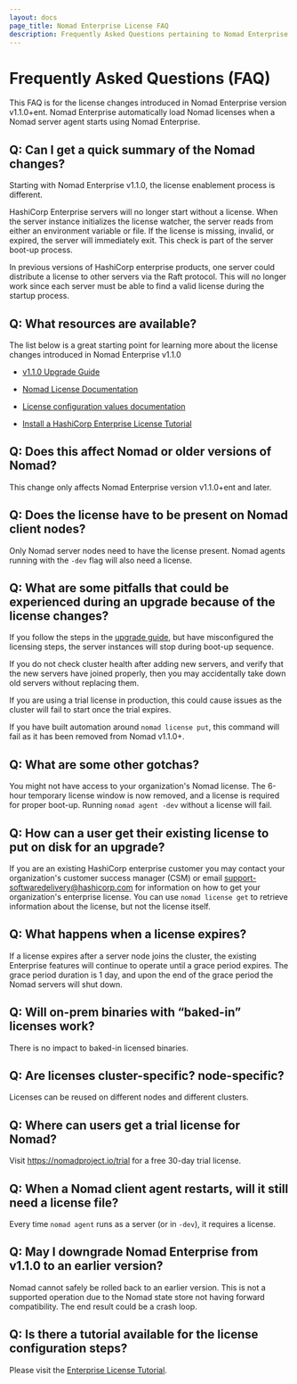 ```yaml
---
layout: docs
page_title: Nomad Enterprise License FAQ
description: Frequently Asked Questions pertaining to Nomad Enterprise Licensing.
---
```


# Frequently Asked Questions (FAQ)

This FAQ is for the license changes introduced in Nomad Enterprise version v1.1.0+ent.
Nomad Enterprise automatically load Nomad licenses when a Nomad server agent starts using Nomad Enterprise.

## Q: Can I get a quick summary of the Nomad changes?

Starting with Nomad Enterprise v1.1.0, the license enablement process is different.

HashiCorp Enterprise servers will no longer start without a license. When the server instance initializes the license watcher, the server reads from either an environment variable or file. If the license is missing, invalid, or expired, the server will immediately exit.
This check is part of the server boot-up process.

In previous versions of HashiCorp enterprise products, one server could distribute a license to other servers via the Raft protocol.
This will no longer work since each server must be able to find a valid license during the startup process.

## Q: What resources are available?

The list below is a great starting point for learning more about the license changes introduced in Nomad Enterprise v1.1.0

- [v1.1.0 Upgrade Guide](https://www.nomadproject.io/docs/upgrade/upgrade-specific#enterprise-licenses)

- [Nomad License Documentation](https://www.nomadproject.io/docs/enterprise/license)

- [License configuration values documentation](https://www.nomadproject.io/docs/configuration/server#license_path)

- [Install a HashiCorp Enterprise License Tutorial](https://learn.hashicorp.com/tutorials/nomad/hashicorp-enterprise-license)

## Q: Does this affect Nomad or older versions of Nomad?

This change only affects Nomad Enterprise version v1.1.0+ent and later.

## Q: Does the license have to be present on Nomad client nodes?

Only Nomad server nodes need to have the license present.
Nomad agents running with the `-dev` flag will also need a license.

## Q: What are some pitfalls that could be experienced during an upgrade because of the license changes?

If you follow the steps in the [upgrade guide](https://www.nomadproject.io/docs/upgrade/upgrade-specific#enterprise-licenses), but have misconfigured the licensing steps, the server instances will stop during boot-up sequence.

If you do not check cluster health after adding new servers, and verify that the new servers have joined properly, then you may accidentally take down old servers without replacing them.

If you are using a trial license in production, this could cause issues as the cluster will fail to start once the trial expires.

If you have built automation around `nomad license put`, this command will fail as it has been removed from Nomad v1.1.0+.

## Q: What are some other gotchas?

You might not have access to your organization's Nomad license.
The  6-hour temporary license window is now removed, and a license is required for proper boot-up.
Running `nomad agent -dev` without a license will fail.

## Q: How can a user get their existing license to put on disk for an upgrade?

If you are an existing HashiCorp enterprise customer you may contact your organization's customer success manager (CSM) or email support-softwaredelivery@hashicorp.com for information on how to get your organization's enterprise license.
You can use `nomad license get` to retrieve information about the license, but not the license itself.

## Q: What happens when a license expires?

If a license expires after a server node joins the cluster, the existing Enterprise features will continue to operate until a grace period expires.
The grace period duration is 1 day, and upon the end of the grace period the Nomad servers will shut down.

## Q: Will on-prem binaries with “baked-in” licenses work?

There is no impact to baked-in licensed binaries.

## Q: Are licenses cluster-specific? node-specific?

Licenses can be reused on different nodes and different clusters.

## Q: Where can users get a trial license for Nomad?

Visit https://nomadproject.io/trial for a free 30-day trial license.

## Q: When a Nomad client agent restarts, will it still need a license file?

Every time `nomad agent` runs as a server (or in `-dev`), it requires a license.

## Q: May I downgrade Nomad Enterprise from v1.1.0 to an earlier version?

Nomad cannot safely be rolled back to an earlier version.
This is not a supported operation due to the Nomad state store not having forward compatibility. The end result could be a crash loop.

## Q: Is there a tutorial available for the license configuration steps?

Please visit the [Enterprise License Tutorial](https://learn.hashicorp.com/tutorials/nomad/hashicorp-enterprise-license).
